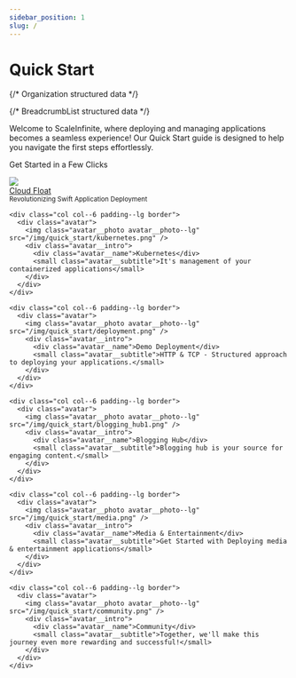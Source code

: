```yaml
---
sidebar_position: 1
slug: /
---
```


# Quick Start


<Head>
  {/* Organization structured data */}
  <script type="application/ld+json">
    {JSON.stringify({
      "@context": "https://schema.org",
      "@type": "Organization",
      "name": "Scale Infinite Private Limited",
      "alternateName": "Scaleinfinite",
      "url": "https://scaleinfinite.fr/",
      "logo": "https://scaleinfinite.fr/images/scaleinfinite-logo.png",
      "contactPoint": {
        "@type": "ContactPoint",
        "telephone": "+33 9 70 44 00 55",
        "contactType": "customer service",
        "areaServed": "FR"
      },
      "sameAs": [
        "https://www.instagram.com/scaleinfinite/",
        "https://www.youtube.com/channel/UCyqMBvdl3onfBG4bJ31uk-A",
        "https://www.linkedin.com/company/scaleinfinite/",
        "https://scaleinfinite.fr/"
      ]
    })}
  </script>

  {/* BreadcrumbList structured data */}
  <script type="application/ld+json">
    {JSON.stringify({
      "@context": "https://schema.org/",
      "@type": "BreadcrumbList",
      "itemListElement": [
        {
          "@type": "ListItem",
          "position": 1,
          "name": "Demo Deployment",
          "item": "https://docs.scaleinfinite.fr/category/demo-deployment/"
        },
        {
          "@type": "ListItem",
          "position": 2,
          "name": "Kubernetes Services",
          "item": "https://docs.scaleinfinite.fr/introduction/kubernetes/"
        },
        {
          "@type": "ListItem",
          "position": 3,
          "name": "Docker Services",
          "item": "https://docs.scaleinfinite.fr/blogs/docker%20a%20game%20changer/"
        },
        {
          "@type": "ListItem",
          "position": 4,
          "name": "About Scale Infinite",
          "item": "https://docs.scaleinfinite.fr/introduction/about-scale-infinite/"
        },
        {
          "@type": "ListItem",
          "position": 5,
          "name": "About Cloudfloat",
          "item": "https://docs.scaleinfinite.fr/introduction/cloud-float/"
        },
        {
          "@type": "ListItem",
          "position": 6,
          "name": "Tutorial",
          "item": "https://docs.scaleinfinite.fr/"
        },
        {
          "@type": "ListItem",
          "position": 7,
          "name": "Support",
          "item": "https://docs.scaleinfinite.fr/community/"
        }
      ]
    })}
  </script>
</Head>




<p class="text-center">
  Welcome to ScaleInfinite, where deploying and managing applications becomes a seamless experience! Our Quick Start guide is designed to help you navigate the first steps effortlessly.
</p>

<p class="subtitle text-center">Get Started in a Few Clicks</p>

<div class="container">
  <div class="row">
    <div class="col col--6 padding--lg border">
      <div class="avatar">
        <img class="avatar__photo avatar__photo--lg" src="/img/quick_start/cloud_float.png" />
        <div class="avatar__intro">
          <div class="avatar__name"><a href="#">Cloud Float</a></div>
          <small class="avatar__subtitle">Revolutionizing Swift Application Deployment</small>
        </div>
      </div>
    </div>

    <div class="col col--6 padding--lg border">
      <div class="avatar">
        <img class="avatar__photo avatar__photo--lg" src="/img/quick_start/kubernetes.png" />
        <div class="avatar__intro">
          <div class="avatar__name">Kubernetes</div>
          <small class="avatar__subtitle">It's management of your containerized applications</small>
        </div>
      </div>
    </div>

    <div class="col col--6 padding--lg border">
      <div class="avatar">
        <img class="avatar__photo avatar__photo--lg" src="/img/quick_start/deployment.png" />
        <div class="avatar__intro">
          <div class="avatar__name">Demo Deployment</div>
          <small class="avatar__subtitle">HTTP & TCP - Structured approach to deploying your applications.</small>
        </div>
      </div>
    </div>

    <div class="col col--6 padding--lg border">
      <div class="avatar">
        <img class="avatar__photo avatar__photo--lg" src="/img/quick_start/blogging_hub1.png" />
        <div class="avatar__intro">
          <div class="avatar__name">Blogging Hub</div>
          <small class="avatar__subtitle">Blogging hub is your source for engaging content.</small>
        </div>
      </div>
    </div>

    <div class="col col--6 padding--lg border">
      <div class="avatar">
        <img class="avatar__photo avatar__photo--lg" src="/img/quick_start/media.png" />
        <div class="avatar__intro">
          <div class="avatar__name">Media & Entertainment</div>
          <small class="avatar__subtitle">Get Started with Deploying media & entertainment applications</small>
        </div>
      </div>
    </div>

    <div class="col col--6 padding--lg border">
      <div class="avatar">
        <img class="avatar__photo avatar__photo--lg" src="/img/quick_start/community.png" />
        <div class="avatar__intro">
          <div class="avatar__name">Community</div>
          <small class="avatar__subtitle">Together, we'll make this journey even more rewarding and successful!</small>
        </div>
      </div>
    </div>
  </div>
</div>
